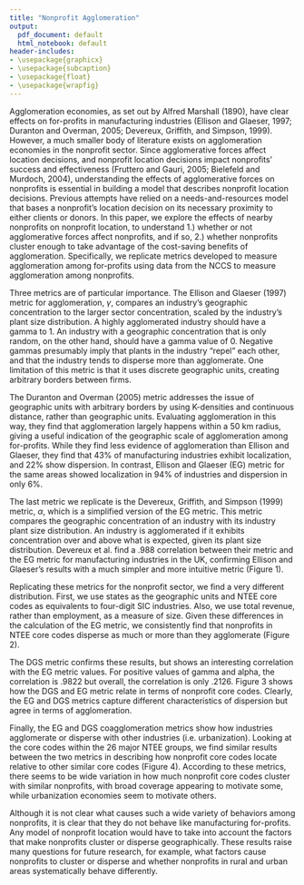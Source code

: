 ```yaml
---
title: "Nonprofit Agglomeration"
output: 
  pdf_document: default
  html_notebook: default
header-includes:
- \usepackage{graphicx}
- \usepackage{subcaption}
- \usepackage{float}
- \usepackage{wrapfig}
---
```


Agglomeration economies, as set out by Alfred Marshall (1890), have clear effects on for-profits in manufacturing industries (Ellison and Glaeser, 1997; Duranton and Overman, 2005; Devereux, Griffith, and Simpson, 1999). However, a much smaller body of literature exists on agglomeration economies in the nonprofit sector. Since agglomerative forces affect location decisions, and nonprofit location decisions impact nonprofits' success and effectiveness (Fruttero and Gauri, 2005; Bielefeld and Murdoch, 2004), understanding the effects of agglomerative forces on nonprofits is essential in building a model that describes nonprofit location decisions. Previous attempts have relied on a needs-and-resources model that bases a nonprofit's location decision on its necessary proximity to either clients or donors. In this paper, we explore the effects of nearby nonprofits on nonprofit location, to understand 1.) whether or not agglomerative forces affect nonprofits, and if so, 2.) whether nonprofits cluster enough to take advantage of the cost-saving benefits of agglomeration. Specifically, we replicate metrics developed to measure agglomeration among for-profits using data from the NCCS to measure agglomeration among nonprofits. 

  Three metrics are of particular importance. The Ellison and Glaeser (1997) metric for agglomeration, $\gamma$, compares an industry's geographic concentration to the larger sector concentration, scaled by the industry's plant size distribution. A highly agglomerated industry should have a gamma to 1. An industry with a geographic concentration that is only random, on the other hand, should have a gamma value of 0. Negative gammas presumably imply that plants in the industry "repel" each other, and that the industry tends to disperse more than agglomerate. One limitation of this metric is that it uses discrete geographic units, creating arbitrary borders between firms. 
  
  The Duranton and Overman (2005) metric addresses the issue of geographic units with arbitrary borders by using K-densities and continuous distance, rather than geographic units. Evaluating agglomeration in this way, they find that agglomeration largely happens within a 50 km radius, giving a useful indication of the geographic scale of agglomeration among for-profits. While they find less evidence of agglomeration than Ellison and Glaeser, they find that 43% of manufacturing industries exhibit localization, and 22% show dispersion. In contrast, Ellison and Glaeser (EG) metric for the same areas showed localization in 94% of industries and dispersion in only 6%.
  
  The last metric we replicate is the Devereux, Griffith, and Simpson (1999) metric, $\alpha$, which is a simplified version of the EG metric. This metric compares the geographic concentration of an industry with its industry plant size distribution. An industry is agglomerated if it exhibits concentration over and above what is expected, given its plant size distribution. Devereux et al. find a .988 correlation between their metric and the EG metric for manufacturing industries in the UK, confirming Ellison and Glaeser's results with a much simpler and more intuitive metric (Figure 1).
\begin{figure}[H]
  \begin{subfigure}{.5\textwidth}
  \includegraphics{EGgamma.png}
  \caption{Gamma for Manufacturing Industries, US}
  \caption*{Source: Ellison and Glaeser (1997)}
  \end{subfigure}
  \begin{subfigure}{.5\textwidth}
  \includegraphics{DGSmetric.png}
  \caption{Alpha for Manufacturing Industries, UK}
  \caption*{Source: Devereux et al. (1999)}
  \end{subfigure}
\caption{For-Profit Agglomeration}
\vspace{-30pt}
\end{figure}

  
\begin{wrapfigure}{l}{0.5\textwidth}
  \begin{center}
    \includegraphics[width=0.48\textwidth]{gammastate.jpg}
  \end{center}
  \caption{Nonprofit Core Code Gammas}
  \vspace{10pt}
\end{wrapfigure}

Replicating these metrics for the nonprofit sector, we find a very different distribution. First, we use states as the geographic units and NTEE core codes as equivalents to four-digit SIC industries. Also, we use total revenue, rather than employment, as a measure of size. Given these differences in the calculation of the EG metric, we consistently find that nonprofits in NTEE core codes disperse as much or more than they agglomerate (Figure 2). 

\begin{wrapfigure}{r}{0.5\textwidth}
  \begin{center}
    \includegraphics[width=0.48\textwidth]{gammaalpha.jpg}
  \end{center}
  \caption{Alpha vs. Gamma}
  \vspace{-10pt}
\end{wrapfigure}  

The DGS metric confirms these results, but shows an interesting correlation with the EG metric values. For positive values of gamma and alpha, the correlation is .9822 but overall, the correlation is only .2126. Figure 3 shows how the DGS and EG metric relate in terms of nonprofit core codes. Clearly, the EG and DGS metrics capture different characteristics of dispersion but agree in terms of agglomeration.

Finally, the EG and DGS coagglomeration metrics show how industries agglomerate or disperse with other industries (i.e. urbanization). Looking at the core codes within the 26 major NTEE groups, we find similar results between the two metrics in describing how nonprofit core codes locate relative to other similar core codes (Figure 4). According to these metrics, there seems to be wide variation in how much nonprofit core codes cluster with similar nonprofits, with broad coverage appearing to motivate some, while urbanization economies seem to motivate others.

\begin{figure}[b]
  \begin{subfigure}{.5\textwidth}
  \includegraphics{gammacoagg.jpg}
  \caption{EG Coagglomeration Metric}
  \end{subfigure}
  \begin{subfigure}{.5\textwidth}
  \includegraphics{alphacoagg.jpg}
  \caption{DGS Coagglomeration Metric}
  \end{subfigure}
\caption{Nonprofit Coagglomeration}
\end{figure}

Although it is not clear what causes such a wide variety of behaviors among nonprofits, it is clear that they do not behave like manufacturing for-profits. Any model of nonprofit location would have to take into account the factors that make nonprofits cluster or disperse geographically. These results raise many questions for future research, for example, what factors cause nonprofits to cluster or disperse and whether nonprofits in rural and urban areas systematically behave differently.
